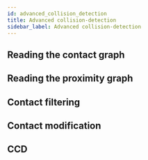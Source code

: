 ```yaml
---
id: advanced_collision_detection
title: Advanced collision-detection
sidebar_label: Advanced collision-detection
---
```



## Reading the contact graph
## Reading the proximity graph
## Contact filtering
## Contact modification
## CCD
